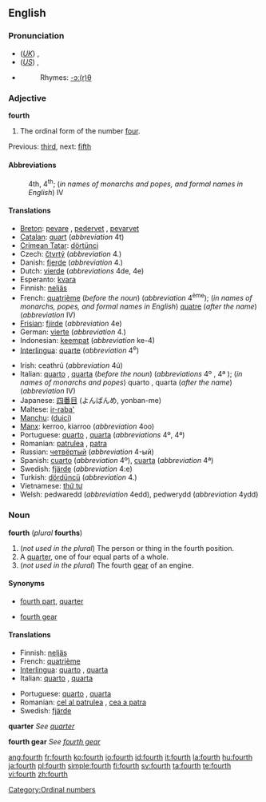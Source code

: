{{wikipedia}}
==English==

===Pronunciation===
* (''[[Received Pronunciation|UK]]'') {{IPA|/fɔːθ/}}, {{SAMPA|/fO:T/}}
* (''[[General American|US]]'') {{IPA|/fɔɹθ/}}, {{SAMPA|/fOrT/}}
* {{audio|en-us-fourth.ogg|Audio (US)}}
*: Rhymes: [[Rhymes:English:-ɔː(r)θ|-ɔː(r)θ]]

===Adjective===
'''fourth'''

# The ordinal form of the number [[four]].

Previous: [[third]], next: [[fifth]]

====Abbreviations====
: 4th, 4<sup>th</sup>; (''in names of monarchs and popes, and formal names in English'') IV

====Translations====
{{top}}
* [[Breton]]: [[pevare]] {{m|f}}, [[pedervet]] {{f}}, [[pevarvet]] {{m}}
* [[Catalan]]: [[quart]] (''abbreviation'' 4t)
* [[Crimean Tatar]]: [[dörtünci]]
* Czech: [[čtvrtý]] (''abbreviation'' 4.)
* Danish: [[fjerde]] (''abbreviation'' 4.)
* Dutch: [[vierde]] (''abbreviations'' 4de, 4e)
* Esperanto: [[kvara]]
* Finnish: [[neljäs]]
* French: [[quatrième]] (''before the noun'') (''abbreviation'' 4<sup>ème</sup>); (''in names of monarchs, popes, and formal names in English'') [[quatre]] (''after the name'') (''abbreviation'' IV)
* [[Frisian]]: [[fjirde]] (''abbreviation'' 4e)
* German: [[vierte]] (''abbreviation'' 4.)
* Indonesian: [[keempat]] (''abbreviation'' ke-4)
* [[Interlingua]]: [[quarte]] (''abbreviation'' 4<sup>e</sup>)
{{mid}}
* Irish: ceathrú (''abbreviation'' 4ú)
* Italian: [[quarto]] {{m}}, [[quarta]] {{f}} (''before the noun'') (''abbreviations'' 4º {{m}}, 4ª {{f}}); (''in names of monarchs and popes'') quarto {{m}}, quarta {{f}} (''after the name'') (''abbreviation'' IV)
* Japanese: [[四番目]] (よんばんめ, yonban-me)
* Maltese: [[ir-raba']]
* [[Manchu]]: ([[duici]])
* [[Manx]]: kerroo, kiarroo (''abbreviation'' 4oo)
* Portuguese: [[quarto]] {{m}}, [[quarta]] {{f}} (''abbreviations'' 4º, 4ª)
* Romanian: [[patrulea]] {{m}}, [[patra]] {{f}}
* Russian: [[четвёртый]] (''abbreviation'' 4-ый)
* Spanish: [[cuarto]] {{m}} (''abbreviation'' 4º), [[cuarta]] {{f}} (''abbreviation'' 4ª)
* Swedish: [[fjärde]] (''abbreviation'' 4:e)
* Turkish: [[dördüncü]] (''abbreviation'' 4.)
* Vietnamese: [[thứ tư]]
* Welsh: pedwaredd (''abbreviation'' 4edd), pedwerydd (''abbreviation'' 4ydd)
{{bottom}}

===Noun===
'''fourth''' (''plural'' '''fourths''')

# (''not used in the plural'') The person or thing in the fourth position.
# A [[quarter]], one of four equal parts of a whole.
# (''not used in the plural'') The fourth [[gear]] of an engine.

====Synonyms====
* {{i-c|quarter}} [[fourth part]], [[quarter]]
* {{i-c|gear}} [[fourth gear]]

====Translations====

{{trans-top|person or thing in the fourth position}}
* Finnish: [[neljäs]]
* French: [[quatrième]] {{m|f}}
* [[Interlingua]]: [[quarto]] {{m}}, [[quarta]] {{f}}
* Italian: [[quarto]] {{m}}, [[quarta]] {{f}}
{{trans-mid}}
* Portuguese: [[quarto]] {{m}}, [[quarta]] {{f}}
* Romanian: [[cel al patrulea]] {{m}}, [[cea a patra]] {{f}}
* Swedish: [[fjärde]] {{c}}
{{trans-bottom}}

'''quarter'''
''See [[quarter]]''

'''fourth gear'''
''See [[fourth gear]]''

[[Category:Ordinal numbers]]

[[ang:fourth]]
[[fr:fourth]]
[[ko:fourth]]
[[io:fourth]]
[[id:fourth]]
[[it:fourth]]
[[la:fourth]]
[[hu:fourth]]
[[ja:fourth]]
[[pl:fourth]]
[[simple:fourth]]
[[fi:fourth]]
[[sv:fourth]]
[[ta:fourth]]
[[te:fourth]]
[[vi:fourth]]
[[zh:fourth]]
